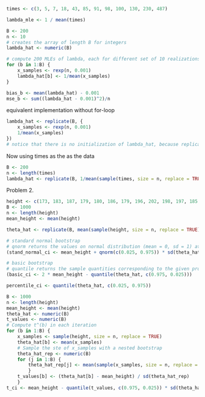 ```r
times <- c(3, 5, 7, 18, 43, 85, 91, 98, 100, 130, 230, 487)

lambda_mle <- 1 / mean(times)
```

```r
B <- 200
n <- 10
# creates the array of length B for integers
lambda_hat <- numeric(B)

# compute 200 MLEs of lambda, each for different set of 10 realizations
for (b in 1:B) {
	x_samples <- rexp(n, 0.001)
	lambda_hat[b] <- 1/mean(x_samples)
}

bias_b <- mean(lambda_hat) - 0.001
mse_b <- sum((lambda_hat - 0.001)^2)/n
```
equivalent implementation without for-loop
```r
lambda_hat <- replicate(B, {
	x_samples <- rexp(n, 0.001)
	1/mean(x_samples)
})
# notice that there is no initialization of lambda_hat, because replicate already creates such an object
```
Now using times as the as the data
```r
B <- 200
n <- length(times)
lambda_hat <- replicate(B, 1/mean(sample(times, size = n, replace = TRUE)))
```

Problem 2.
```r
height <- c(173, 183, 187, 179, 180, 186, 179, 196, 202, 198, 197, 185, 194, 185, 191, 182, 182, 187, 184, 186)
B <- 1000
n <- length(height)
mean_height <- mean(height)

theta_hat <- replicate(B, mean(sample(height, size = n, replace = TRUE)))
```

```r
# standard normal bootstrap
# qnorm returns the values on normal distribution (mean = 0, sd = 1) at 2.5% and 97.5%
(stand_normal_ci <- mean_height + qnorm(c(0.025, 0.975)) * sd(theta_hat))
```

```r
# basic bootstrap
# quantile returns the sample quantities corresponding to the given probabilities
(basic_ci <- 2 * mean_height - quantile(theta_hat, c(0.975, 0.025)))
```
```r
percentile_ci <- quantile(theta_hat, c(0.025, 0.975))
```

```r
B <- 1000
n <- length(height)
mean_height <- mean(height)
theta_hat <- numeric(B)
t_values <- numeric(B)
# Compute t^(b) in each iteration
for (b in 1:B) {
	x_samples <- sample(height, size = n, replace = TRUE)
	theta_hat[b] <- mean(x_samples)
	# Sample the ste of x_samples with a nested bootstrap
	theta_hat_rep <- numeric(B)
	for (j in 1:B) {
		theta_hat_rep[j] <- mean(sample(x_samples, size = n, replace = TRUE))
		}
	t_values[b] <- (theta_hat[b] - mean_height) / sd(theta_hat_rep)
	}
t_ci <- mean_height - quantile(t_values, c(0.975, 0.025)) * sd(theta_hat)
```




